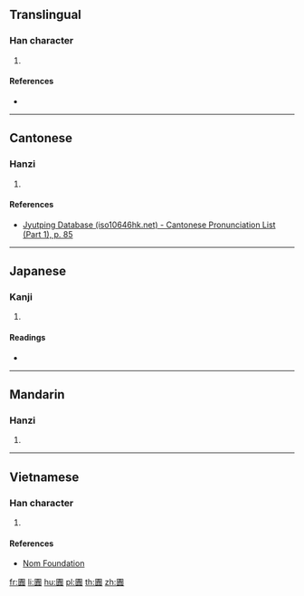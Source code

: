 ==Translingual==

===Han character===
{{Han char|rn=31|rad=囗|as=12|sn=15|four=60806|canj=WLMC|ids=⿴囗貴}}

# {{defn|Han|sort=囗12}}

====References====
* {{Han ref|kx=0221.080|dkj=04842|dj=0453.050|hdz=10726.100|uh=571A|ud=22298|bh=E549|bd=58697}}

----

==Cantonese==

===Hanzi===
{{yue-hanzi|jyut=[[kui2]], [[kwui2]]|y=kui2, kwui2}}

# {{defn|lang=yue|sort=囗12}}

====References====
* [http://www.iso10646hk.net/jp/document/download.jsp Jyutping Database (iso10646hk.net) - Cantonese Pronunciation List (Part 1), p. 85]

----

==Japanese==

===Kanji===
{{ja-kanji|grade=|rs=囗12}}

# {{defn|lang=ja|sort=囗12}}

====Readings====
* {{ja-readings|on=[[かい]] (kai), [[え]] (e), [[がい]] (gai)|kun=[[もん]] (mon)}}

----

==Mandarin==

===Hanzi===
{{cmn-hanzi|pin=[[huì]] ([[hui4]])|wg=hui<sup>4</sup>}}

# {{defn|lang=cmn|sort=囗12}}

----

==Vietnamese==

===Han character===
{{vi-hantu|[[cũi]]|rs=囗12}}

# {{defn|lang=vi|sort=囗12}}

====References====
* [http://nomfoundation.org/common/nom_details.php?codepoint=571a Nom Foundation]

[[fr:圚]]
[[li:圚]]
[[hu:圚]]
[[pl:圚]]
[[th:圚]]
[[zh:圚]]